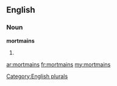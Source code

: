 ==English==

===Noun===
'''mortmains'''

# {{plural of|[[mortmain]]}}

[[Category:English plurals]]

[[ar:mortmains]]
[[fr:mortmains]]
[[my:mortmains]]